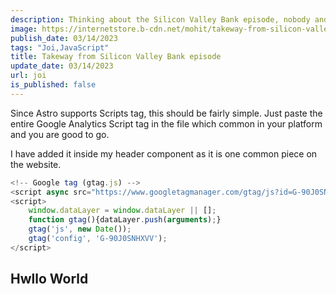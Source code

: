 ```yaml
---
description: Thinking about the Silicon Valley Bank episode, nobody and especially retail customers would ever want to get into similar situation.
image: https://internetstore.b-cdn.net/mohit/takeway-from-silicon-valley-bank-episode.png
publish_date: 03/14/2023
tags: "Joi,JavaScript"
title: Takeway from Silicon Valley Bank episode
update_date: 03/14/2023
url: joi
is_published: false
---
```

Since Astro supports Scripts tag, this should be fairly simple. Just paste the entire Google Analytics Script tag in the file which common in your platform and you are good to go.

I have added it inside my header component as it is one common piece on the website.

```js
<!-- Google tag (gtag.js) -->
<script async src="https://www.googletagmanager.com/gtag/js?id=G-90J0SNHXVV"></script>
<script>
    window.dataLayer = window.dataLayer || [];
    function gtag(){dataLayer.push(arguments);}
    gtag('js', new Date());
    gtag('config', 'G-90J0SNHXVV');
</script>
```
## Hwllo World
